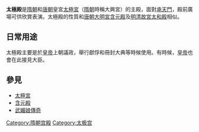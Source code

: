 {{expand|time=2015-07-11T08:20:54+00:00}}
{{unreferenced|time=2015-07-11T08:20:54+00:00}}
'''太極殿'''是[[隋朝|隋朝]]和[[唐朝|唐朝]]皇宮[[太極宮|太極宮]]（[[隋朝|隋朝]]時稱大興宮）的主殿，面對[[承天門|承天門]]，殿前廣場可供欣賞表演。太極殿的性質和[[唐朝|唐朝]][[大明宮|大明宮]][[含元殿|含元殿]]及[[明清故宮|明清故宮]][[太和殿|太和殿]]相似。

==日常用途==
太極殿主要是於[[皇帝|皇帝]]上朝議政，舉行獻俘和冊封大典等時候使用。有時候，[[皇帝|皇帝]]也會在此接見大臣。

==參見==
*[[太極宮|太極宮]]
*[[含元殿|含元殿]]
*[[武媚娘傳奇|武媚娘傳奇]]

[[Category:隋朝宫殿|Category:隋朝宫殿]]
[[Category:太极宫|Category:太极宫]]